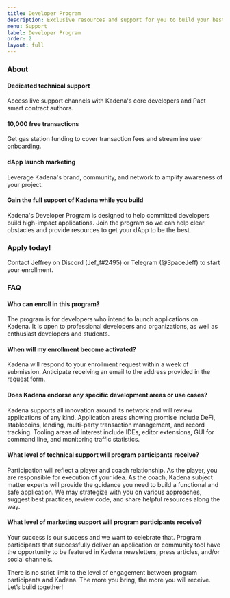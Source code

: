 ```yaml
---
title: Developer Program
description: Exclusive resources and support for you to build your best dApp.
menu: Support
label: Developer Program
order: 2
layout: full
---
```


### About

#### Dedicated technical support

Access live support channels with Kadena's core developers and Pact smart
contract authors.

#### 10,000 free transactions

Get gas station funding to cover transaction fees and streamline user
onboarding.

#### dApp launch marketing

Leverage Kadena's brand, community, and network to amplify awareness of your
project.

#### Gain the full support of Kadena while you build

Kadena's Developer Program is designed to help committed developers build
high-impact applications. Join the program so we can help clear obstacles and
provide resources to get your dApp to be the best.

### Apply today!

Contact Jeffrey on Discord (Jef_f#2495) or Telegram (@SpaceJeff) to start your
enrollment.

### FAQ

#### Who can enroll in this program?

The program is for developers who intend to launch applications on Kadena. It is
open to professional developers and organizations, as well as enthusiast
developers and students.

#### When will my enrollment become activated?

Kadena will respond to your enrollment request within a week of submission.
Anticipate receiving an email to the address provided in the request form.

#### Does Kadena endorse any specific development areas or use cases?

Kadena supports all innovation around its network and will review applications
of any kind. Application areas showing promise include DeFi, stablecoins,
lending, multi-party transaction management, and record tracking. Tooling areas
of interest include IDEs, editor extensions, GUI for command line, and
monitoring traffic statistics.

#### What level of technical support will program participants receive?

Participation will reflect a player and coach relationship. As the player, you
are responsible for execution of your idea. As the coach, Kadena subject matter
experts will provide the guidance you need to build a functional and safe
application. We may strategize with you on various approaches, suggest best
practices, review code, and share helpful resources along the way.

#### What level of marketing support will program participants receive?

Your success is our success and we want to celebrate that. Program participants
that successfully deliver an application or community tool have the opportunity
to be featured in Kadena newsletters, press articles, and/or social channels.

There is no strict limit to the level of engagement between program participants
and Kadena. The more you bring, the more you will receive. Let’s build together!
